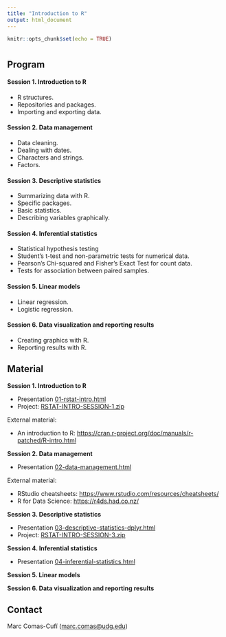 ```yaml
---
title: "Introduction to R"
output: html_document
---
```


```r
knitr::opts_chunk$set(echo = TRUE)
```

#  {.tabset}

## Program

#### Session 1. Introduction to R

-   R structures.
-   Repositories and packages.
-   Importing and exporting data.

#### Session 2. Data management

-   Data cleaning.
-   Dealing with dates.
-   Characters and strings.
-   Factors.

#### Session 3. Descriptive statistics

-   Summarizing data with R.
-   Specific packages.
-   Basic statistics.
-   Describing variables graphically.

#### Session 4. Inferential statistics

-   Statistical hypothesis testing
-   Student's t-test and non-parametric tests for numerical data.
-   Pearson's Chi-squared and Fisher's Exact Test for count data.
-   Tests for association between paired samples.

#### Session 5. Linear models

-   Linear regression.
-   Logistic regression.

#### Session 6. Data visualization and reporting results

-   Creating graphics with R.
-   Reporting results with R.

## Material

__Session 1. Introduction to R__

-   Presentation [01-rstat-intro.html](01-rstat-intro.html)
-   Project: [RSTAT-INTRO-SESSION-1.zip](RSTAT-INTRO-SESSION-1.zip)

External material:

* An introduction to R: <https://cran.r-project.org/doc/manuals/r-patched/R-intro.html>


__Session 2. Data management__

-   Presentation [02-data-management.html](02-data-management.html)

External material:

* RStudio cheatsheets: <https://www.rstudio.com/resources/cheatsheets/>
* R for Data Science: <https://r4ds.had.co.nz/>

__Session 3. Descriptive statistics__

-   Presentation [03-descriptive-statistics-dplyr.html](03-descriptive-statistics-dplyr.html)
-   Project: [RSTAT-INTRO-SESSION-3.zip](RSTAT-INTRO-SESSION-3.zip)

__Session 4. Inferential statistics__

-   Presentation [04-inferential-statistics.html](04-inferential-statistics.html)

__Session 5. Linear models__

__Session 6. Data visualization and reporting results__

## Contact

Marc Comas-Cufí ([marc.comas\@udg.edu](mailto:marc.comas@udg.edu){.email})
